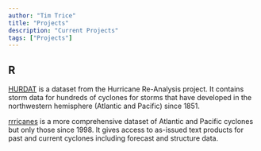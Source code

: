 ```yaml
---
author: "Tim Trice"
title: "Projects"
description: "Current Projects"
tags: ["Projects"]
---
```


## R

[HURDAT](/projects/hurdat/) is a dataset from the Hurricane Re-Analysis project. It contains storm data for hundreds of cyclones for storms that have developed in the northwestern hemisphere (Atlantic and Pacific) since 1851.

[rrricanes](/projects/rrricanes/) is a more comprehensive dataset of Atlantic and Pacific cyclones but only those since 1998. It gives access to as-issued text products for past and current cyclones including forecast and structure data.
